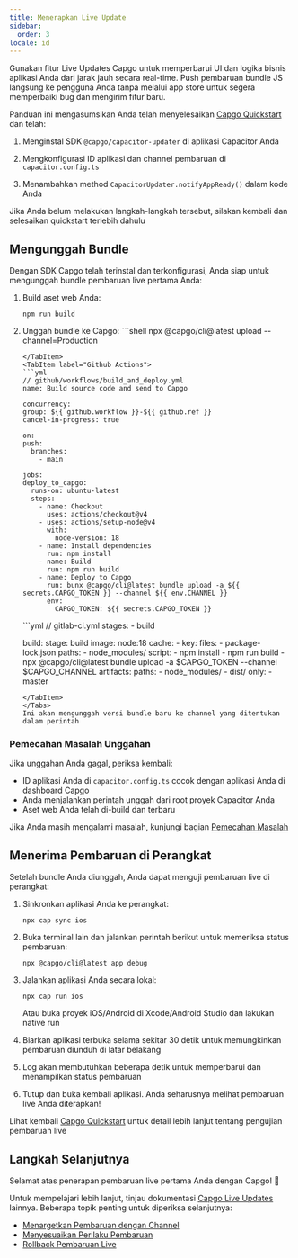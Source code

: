 ```yaml
---
title: Menerapkan Live Update
sidebar:
  order: 3
locale: id
---
```



Gunakan fitur Live Updates Capgo untuk memperbarui UI dan logika bisnis aplikasi Anda dari jarak jauh secara real-time. Push pembaruan bundle JS langsung ke pengguna Anda tanpa melalui app store untuk segera memperbaiki bug dan mengirim fitur baru.

Panduan ini mengasumsikan Anda telah menyelesaikan [Capgo Quickstart](/docs/getting-started/quickstart) dan telah:

<Steps>

1. Menginstal SDK `@capgo/capacitor-updater` di aplikasi Capacitor Anda

2. Mengkonfigurasi ID aplikasi dan channel pembaruan di `capacitor.config.ts`

3. Menambahkan method `CapacitorUpdater.notifyAppReady()` dalam kode Anda

</Steps>

Jika Anda belum melakukan langkah-langkah tersebut, silakan kembali dan selesaikan quickstart terlebih dahulu

<LinkCard href="/docs/getting-started/add-an-app/" title="Tambah aplikasi" description="Tambahkan aplikasi ke akun Capgo Anda, dan instal plugin di aplikasi Anda" />

## Mengunggah Bundle

Dengan SDK Capgo telah terinstal dan terkonfigurasi, Anda siap untuk mengunggah bundle pembaruan live pertama Anda:

1. Build aset web Anda:
   ```shell
   npm run build
   ```

2. Unggah bundle ke Capgo:
    <Tabs>
      <TabItem label="Console">
        ```shell
      npx @capgo/cli@latest upload --channel=Production
      ```
      </TabItem>
      <TabItem label="Github Actions">
      ```yml
      // github/workflows/build_and_deploy.yml
    name: Build source code and send to Capgo

    concurrency:
      group: ${{ github.workflow }}-${{ github.ref }}
      cancel-in-progress: true

    on:
      push:
        branches:
          - main

    jobs:
      deploy_to_capgo:
        runs-on: ubuntu-latest
        steps:
          - name: Checkout
            uses: actions/checkout@v4
          - uses: actions/setup-node@v4
            with:
              node-version: 18
          - name: Install dependencies
            run: npm install
          - name: Build
            run: npm run build
          - name: Deploy to Capgo
            run: bunx @capgo/cli@latest bundle upload -a ${{ secrets.CAPGO_TOKEN }} --channel ${{ env.CHANNEL }}
            env:
              CAPGO_TOKEN: ${{ secrets.CAPGO_TOKEN }}
      ```
      </TabItem>
      <TabItem label="Gitlab">
      ```yml
      // gitlab-ci.yml
      stages:
        - build

      build:
        stage: build
        image: node:18
        cache:
          - key:
              files:
                - package-lock.json
            paths:
              - node_modules/
        script:
          - npm install
          - npm run build
          - npx @capgo/cli@latest bundle upload -a $CAPGO_TOKEN --channel $CAPGO_CHANNEL
        artifacts:
          paths:
            - node_modules/
            - dist/
        only:
          - master
      ```
      </TabItem>
    </Tabs>
   Ini akan mengunggah versi bundle baru ke channel yang ditentukan dalam perintah

### Pemecahan Masalah Unggahan

Jika unggahan Anda gagal, periksa kembali:
- ID aplikasi Anda di `capacitor.config.ts` cocok dengan aplikasi Anda di dashboard Capgo
- Anda menjalankan perintah unggah dari root proyek Capacitor Anda
- Aset web Anda telah di-build dan terbaru

Jika Anda masih mengalami masalah, kunjungi bagian [Pemecahan Masalah](/docs/getting-started/troubleshooting/)

## Menerima Pembaruan di Perangkat

Setelah bundle Anda diunggah, Anda dapat menguji pembaruan live di perangkat:

1. Sinkronkan aplikasi Anda ke perangkat:
   ```shell
   npx cap sync ios
   ```

2. Buka terminal lain dan jalankan perintah berikut untuk memeriksa status pembaruan:
   ```shell
   npx @capgo/cli@latest app debug
   ```

3. Jalankan aplikasi Anda secara lokal:
   ```shell
   npx cap run ios
   ```
   Atau buka proyek iOS/Android di Xcode/Android Studio dan lakukan native run

4. Biarkan aplikasi terbuka selama sekitar 30 detik untuk memungkinkan pembaruan diunduh di latar belakang

5. Log akan membutuhkan beberapa detik untuk memperbarui dan menampilkan status pembaruan

6. Tutup dan buka kembali aplikasi. Anda seharusnya melihat pembaruan live Anda diterapkan!

Lihat kembali [Capgo Quickstart](/docs/getting-started/quickstart#receiving-a-live-update-on-a-device) untuk detail lebih lanjut tentang pengujian pembaruan live

## Langkah Selanjutnya

Selamat atas penerapan pembaruan live pertama Anda dengan Capgo! 🎉

Untuk mempelajari lebih lanjut, tinjau dokumentasi [Capgo Live Updates](/docs/live-updates) lainnya. Beberapa topik penting untuk diperiksa selanjutnya:
- [Menargetkan Pembaruan dengan Channel](/docs/live-updates/channels)
- [Menyesuaikan Perilaku Pembaruan](/docs/live-updates/update-behavior)
- [Rollback Pembaruan Live](/docs/live-updates/rollbacks)